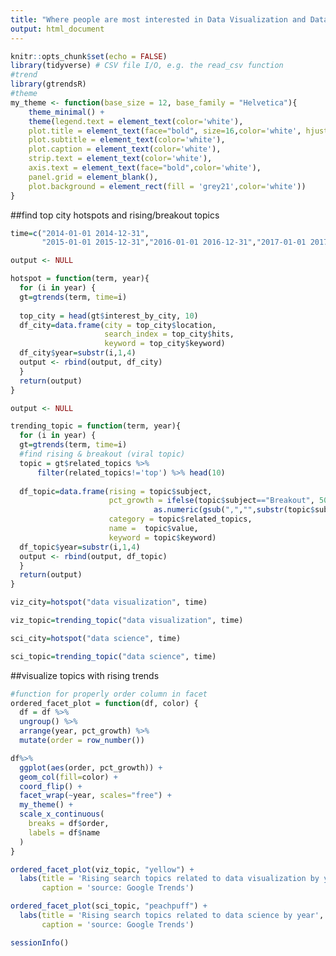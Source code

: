 ```yaml
---
title: "Where people are most interested in Data Visualization and Data Science"
output: html_document
---
```


```r
knitr::opts_chunk$set(echo = FALSE)
library(tidyverse) # CSV file I/O, e.g. the read_csv function
#trend
library(gtrendsR)
#theme
my_theme <- function(base_size = 12, base_family = "Helvetica"){
    theme_minimal() +
    theme(legend.text = element_text(color='white'),
    plot.title = element_text(face="bold", size=16,color='white', hjust=-0.5),
    plot.subtitle = element_text(color='white'),
    plot.caption = element_text(color='white'),
    strip.text = element_text(color='white'),
    axis.text = element_text(face="bold",color='white'),
    panel.grid = element_blank(),
    plot.background = element_rect(fill = 'grey21',color='white'))
}

```

##find top city hotspots and rising/breakout topics
```r
time=c("2014-01-01 2014-12-31",
       "2015-01-01 2015-12-31","2016-01-01 2016-12-31","2017-01-01 2017-08-31")

```

```r
output <- NULL

hotspot = function(term, year){
  for (i in year) {
  gt=gtrends(term, time=i)
  
  top_city = head(gt$interest_by_city, 10)
  df_city=data.frame(city = top_city$location,
                     search_index = top_city$hits,
                     keyword = top_city$keyword)
  df_city$year=substr(i,1,4)
  output <- rbind(output, df_city)
  }
  return(output)
}
```

```r
output <- NULL

trending_topic = function(term, year){
  for (i in year) {
  gt=gtrends(term, time=i)
  #find rising & breakout (viral topic)
  topic = gt$related_topics %>% 
      filter(related_topics!='top') %>% head(10)
  
  df_topic=data.frame(rising = topic$subject,
                      pct_growth = ifelse(topic$subject=="Breakout", 50,
                                as.numeric(gsub(",","",substr(topic$subject, 2, nchar(topic$subject)-1)))/100),
                      category = topic$related_topics,
                      name =  topic$value,
                      keyword = topic$keyword)
  df_topic$year=substr(i,1,4)
  output <- rbind(output, df_topic)
  }
  return(output)
}
```

```r
viz_city=hotspot("data visualization", time)
```

```r
viz_topic=trending_topic("data visualization", time)
```

```r
sci_city=hotspot("data science", time)
```

```r
sci_topic=trending_topic("data science", time)
```

##visualize topics with rising trends

```r
#function for properly order column in facet
ordered_facet_plot = function(df, color) {
  df = df %>%
  ungroup() %>%
  arrange(year, pct_growth) %>%
  mutate(order = row_number()) 

df%>%
  ggplot(aes(order, pct_growth)) + 
  geom_col(fill=color) +
  coord_flip() +
  facet_wrap(~year, scales="free") +
  my_theme() + 
  scale_x_continuous(
    breaks = df$order,
    labels = df$name
  )
}

```

```r
ordered_facet_plot(viz_topic, "yellow") + 
  labs(title = 'Rising search topics related to data visualization by year', 
       caption = 'source: Google Trends')
```


```r
ordered_facet_plot(sci_topic, "peachpuff") + 
  labs(title = 'Rising search topics related to data science by year', 
       caption = 'source: Google Trends')
```
```r
sessionInfo()
```

